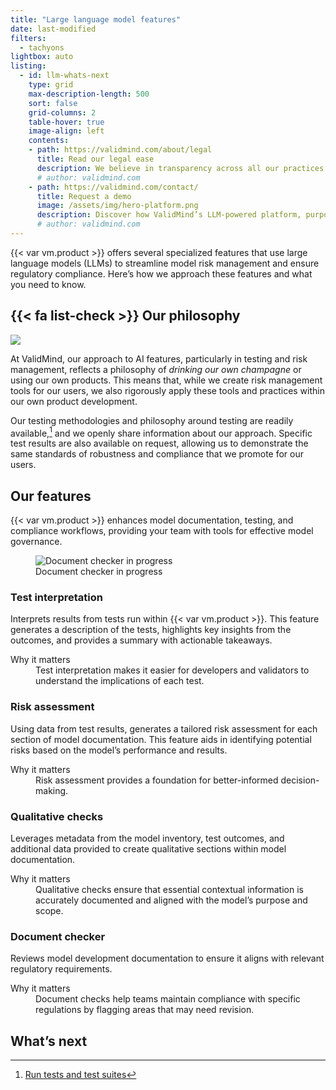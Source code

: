 ```yaml
---
title: "Large language model features"
date: last-modified
filters:
  - tachyons
lightbox: auto
listing:
  - id: llm-whats-next
    type: grid
    max-description-length: 500
    sort: false
    grid-columns: 2
    table-hover: true
    image-align: left
    contents:
    - path: https://validmind.com/about/legal
      title: Read our legal ease
      description: We believe in transparency across all our practices — not just because it’s essential to earn your trust, but because it’s the right thing to do.<br><br>Understanding our policies shouldn’t feel like deciphering code, so we’ve made our legal texts as clear and accessible as possible. These documents cover the details of our practices, including data handling, privacy, responsible AI use, and regulatory compliance.
      # author: validmind.com
    - path: https://validmind.com/contact/
      title: Request a demo 
      image: /assets/img/hero-platform.png
      description: Discover how ValidMind’s LLM-powered platform, purpose-built for model risk management teams, enables fast, confident testing, documentation, validation, and governance of Generative AI, AI, and statistical models.
      # author: validmind.com
---
```


{{< var vm.product >}} offers several specialized features that use large language models (LLMs) to streamline model risk management and ensure regulatory compliance. Here's how we approach these features and what you need to know. 


::: {.attn}
## {{< fa list-check >}} Our philosophy

<!-- Don't add a caption, it will push the footnote outside the section -->
::: {.column-margin}
![](overvierw-llm-features-check-document.png){fig-alt="A screenshot showing the LLM feature for checking documents that can be accessed with the Check Document button" class="screenshot"}
:::

At ValidMind, our approach to AI features, particularly in testing and risk management, reflects a philosophy of _drinking our own champagne_ or using our own products. This means that, while we create risk management tools for our users, we also rigorously apply these tools and practices within our own product development.

Our testing methodologies and philosophy around testing are readily available,[^1] and we openly share information about our approach. Specific test results are also available on request, allowing us to demonstrate the same standards of robustness and compliance that we promote for our users.
:::

## Our features

{{< var vm.product >}} enhances model documentation, testing, and compliance workflows, providing your team with tools for effective model governance.

::: {.column-margin .pt5}
![Document checker in progress](overview-llm-features-check-document-in-progress.gif){fig-alt="A screenshot showing the LLM feature for checking documents that can be accessed with the Check Document button" class="screenshot"}
:::

:::: {.flex .flex-wrap .justify-around}

::: {.w-50-ns .pr4}
### Test interpretation

Interprets results from tests run within {{< var vm.product >}}. This feature generates a description of the tests, highlights key insights from the outcomes, and provides a summary with actionable takeaways.

::: {.feature}
Why it matters
: Test interpretation makes it easier for developers and validators to understand the implications of each test.
:::

### Risk assessment

Using data from test results, generates a tailored risk assessment for each section of model documentation. This feature aids in identifying potential risks based on the model’s performance and results.

::: {.feature}
Why it matters
: Risk assessment provides a foundation for better-informed decision-making.
:::

:::

::: {.w-50-ns .pl4}
### Qualitative checks

Leverages metadata from the model inventory, test outcomes, and additional data provided to create qualitative sections within model documentation. 

::: {.feature}
Why it matters
: Qualitative checks ensure that essential contextual information is accurately documented and aligned with the model's purpose and scope.
:::

### Document checker

Reviews model development documentation to ensure it aligns with relevant regulatory requirements. 

::: {.feature}
Why it matters
: Document checks help teams maintain compliance with specific regulations by flagging areas that may need revision.
:::

<!-- NR Nov 2024 Uncomment when available -->
<!-- ### Section checker

Assesses each part of the model documentation for adherence to internal guidelines and policies. This tool supports consistent documentation standards across the organization, promoting uniformity in compliance practices. -->
:::

::::


## What's next

:::{#llm-whats-next}
:::



<!-- FOOTNOTES -->

[^1]: [Run tests and test suites](//developer/model-testing/testing-overview.qmd)

[^2]: ValidMind: [AI Usage Policy](https://validmind.com/about/legal/ai-usage-policy/)